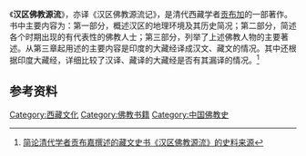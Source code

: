 {{多個問題|
{{BLPsources|time=2011-10-13T09:43:29+00:00}}
{{expand|time=2011-10-13T09:43:29+00:00}}
{{orphan|time=2011-10-13T09:43:29+00:00}}
}}
《'''汉区佛教源流'''》，亦译《汉区佛教源流记》，是清代西藏学者[[贡布加|贡布加]]的一部著作。书中主要内容为：第一部分，概述汉区的地理环境及其历史简况；第二部分，简述各个时期出现的有代表性的佛教人士；第三部分，列举了上述佛教人物的主要著述。从第三章起用述的主要内容是印度的大藏经译成汉文、藏文的情况。其中还根据印度大藏经，详细比较了汉译、藏译的大藏经是否有其漏译的情况。<ref>[http://scholar.ilib.cn/A-QCode~xzmzxyxb-zxshkx200905005.html 简论清代学者贡布嘉撰述的藏文史书《汉区佛教源流》的史料来源]{{dead link|date=2018年3月 |bot=InternetArchiveBot |fix-attempted=yes }}</ref>

==参考资料==
{{reflist}}

[[Category:西藏文化|Category:西藏文化]]
[[Category:佛教书籍|Category:佛教书籍]]
[[Category:中国佛教史|Category:中国佛教史]]